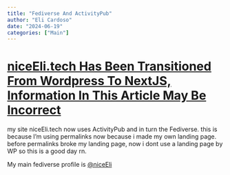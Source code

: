 ```yaml
---
title: "Fediverse And ActivityPub"
author: "Eli Cardoso"
date: "2024-06-19"
categories: ["Main"]
---
```


# <u>niceEli.tech Has Been Transitioned From Wordpress To NextJS, Information In This Article May Be Incorrect</u>

my site niceEli.tech now uses ActivityPub and in turn the Fediverse. this is because I’m using permalinks now because i made my own landing page. before permalinks broke my landing page, now i dont use a landing page by WP so this is a good day rn.

My main fediverse profile is [@niceEli](https://mastodon.gamedev.place/@niceEli)